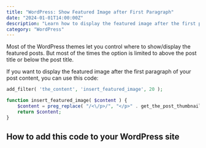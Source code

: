 ```yaml
---
title: "WordPress: Show Featured Image after First Paragraph"
date: "2024-01-01T14:00:00Z"
description: "Learn how to display the featured image after the first paragraph in WordPress posts. A simple code solution for better content presentation."
category: "WordPress"
---
```


Most of the WordPress themes let you control where to show/display the featured posts. But most of the times the option is limited to above the post title or below the post title. 

If you want to display the featured image after the first paragraph of your post content, you can use this code:

```php
add_filter( 'the_content', 'insert_featured_image', 20 );

function insert_featured_image( $content ) {
    $content = preg_replace( "/<\/p>/", "</p>" . get_the_post_thumbnail($post->ID, 'post-single'), $content, 1 );
    return $content;
}
```

## How to add this code to your WordPress site

<LinkCard 
  href="/blog/add-php-wordpress/"
  title="How to Add PHP Code to WordPress"
  isExternal={false}
/> 
